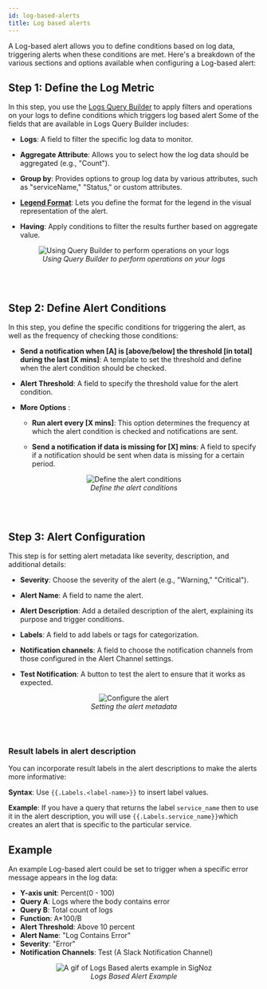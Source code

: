 ```yaml
---
id: log-based-alerts
title: Log based alerts 
---
```


A Log-based alert allows you to define conditions based on log data, triggering alerts when these conditions are met. Here's a breakdown of the various sections and options available when configuring a Log-based alert:

## Step 1: Define the Log Metric

In this step, you use the [Logs Query Builder](https://signoz.io/docs/userguide/query-builder/#logs-and-traces-query-builder)
to apply filters and operations on your logs to define conditions which triggers log based alert Some of the fields that are available in Logs Query Builder includes:

- **Logs**: A field to filter the specific log data to monitor. 

- **Aggregate Attribute**: Allows you to select how the log data should be aggregated (e.g., "Count").

- **Group by**: Provides options to group log data by various attributes, such as "serviceName," "Status," or custom attributes.

- **[Legend Format](https://signoz.io/docs/userguide/query-builder/#legend-format)**: Lets you define the format for the legend in the visual representation of the alert.

- **Having**: Apply conditions to filter the results further based on aggregate value.

<figure data-zoomable align='center'>
    <img src="/img/docs/alerts/alerts-log-based-1.webp" alt="Using Query Builder to perform operations on your logs"/>
    <figcaption><i>Using Query Builder to perform operations on your logs</i></figcaption>
</figure>
<br></br>

## Step 2: Define Alert Conditions
In this step, you define the specific conditions for triggering the alert, as well as the frequency of checking those conditions:

- **Send a notification when [A] is [above/below] the threshold [in total] during the last [X mins]**: A template to set the threshold and define when the alert condition should be checked.

- **Alert Threshold**: A field to specify the threshold value for the alert condition.

- **More Options** :

    - **Run alert every [X mins]**: This option determines the frequency at which the alert condition is checked and notifications are sent.

    - **Send a notification if data is missing for [X] mins**: A field to specify if a notification should be sent when data is missing for a certain period.

<figure data-zoomable align='center'>
    <img src="/img/docs/alerts/alerts-log-based-2.webp" alt="Define the alert conditions"/>
    <figcaption><i>Define the alert conditions </i></figcaption>
</figure>
<br></br>

## Step 3: Alert Configuration
This step is for setting alert metadata like severity, description, and additional details:

- **Severity**: Choose the severity of the alert (e.g., "Warning," "Critical").

- **Alert Name**: A field to name the alert.

- **Alert Description**: Add a detailed description of the alert, explaining its purpose and trigger conditions.

- **Labels**: A field to add labels or tags for categorization.

- **Notification channels**: A field to choose the notification channels from those configured in the Alert Channel settings.

- **Test Notification**: A button to test the alert to ensure that it works as expected.

<figure data-zoomable align='center'>
    <img src="/img/docs/alerts/alerts-log-based-3.webp" alt="Configure the alert"/>
    <figcaption><i>Setting the alert metadata </i></figcaption>
</figure>
<br></br>

### Result labels in alert description

You can incorporate result labels in the alert descriptions to make the alerts more informative:

**Syntax**: Use `{{.Labels.<label-name>}}` to insert label values. 

**Example**: If you have a query that returns the label `service_name` then to use it in the alert description, you will use `{{.Labels.service_name}}`which creates an alert that is specific to the particular service.

## Example
An example Log-based alert could be set to trigger when a specific error message appears in the log data:

- **Y-axis unit**: Percent(0 - 100)
- **Query A**: Logs where the body contains error
- **Query B**: Total count of logs
- **Function**: A*100/B
- **Alert Threshold**: Above 10 percent
- **Alert Name**: "Log Contains Error"
- **Severity**: "Error"
- **Notification Channels**: Test (A Slack Notification Channel)


<figure data-zoomable align='center'>
    <img src="/img/docs/product-features/alerts/alerts-logs-based.gif" alt="A gif of Logs Based alerts example in SigNoz"/>
    <figcaption><i>Logs Based Alert Example </i></figcaption>
</figure>
<br></br>

